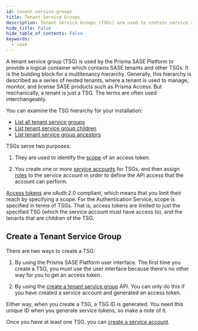 ```yaml
---
id: tenant-service-groups
title: Tenant Service Groups
description: Tenant Service Groups (TSGs) are used to contain service accounts.
hide_title: False
hide_table_of_contents: False
keywords:
  - sase
---
```


A tenant service group (TSG) is used by the Prisma SASE Platform to provide a logical
container which contains SASE tenants and other TSGs. It is the building block for a multitenancy
hierarchy. Generally, this hierarchy is described as a series of nested tenants, where a tenant is
used to manage, monitor, and license SASE products such as Prisma Access. But mechanically, a tenant
is just a TSG. The terms are often used interchangeably.

You can examine the TSG hierarchy for your installation:

- [List all tenant service groups](/sase/api/tenancy/get-tenancy-v-1-tenant-service-groups)
- [List tenant service group children](/sase/api/tenancy/post-tenancy-v-1-tenant-service-groups-tsg-id-operations-list-children)
- [List tenant service group ancestors](/sase/api/tenancy/post-tenancy-v-1-tenant-service-groups-tsg-id-operations-list-ancestors)

TSGs serve two purposes:

1. They are used to identify the [scope](/sase/docs/scope) of an access token.

2. You create one or more [service accounts](/sase/docs/service-accounts) for TSGs, and
   then assign [roles](/sase/docs/roles) to the service account in order to define the API
   access that the account can perform.

[Access tokens](/sase/docs/access-tokens) are oAuth 2.0 compliant, which means that you
limit their reach by specifying a scope. For the Authentication Service, scope is specified in terms of TSGs.
That is, access tokens are limited to just the specified TSG (which the service account must have
access to), and the tenants that are children of the TSG.

## Create a Tenant Service Group

There are two ways to create a TSG:

1. By using the Prisma SASE Platform user interface. The first time you create a TSG,
   you must use the user interface because there's no other way for you to get an access token.

2. By using the [create a tenant service
   group](/sase/api/tenancy/post-tenancy-v-1-tenant-service-groups)
   API. You can only do this if you have created a service account and generated an access token.

Either way, when you create a TSG, a TSG ID is generated. You need this unique ID when you generate
service tokens, so make a note of it.

Once you have at least one TSG, you can [create a service account](/sase/docs/service-accounts).
